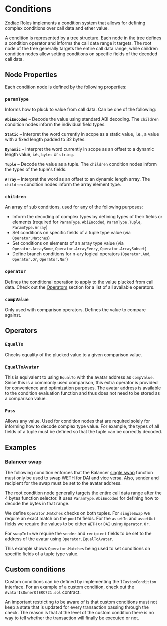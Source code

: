 
# Conditions

Zodiac Roles implements a condition system that allows for defining complex conditions over call data and ether value.

A condition is represented by a tree structure.
Each node in the tree defines a condition operator and informs the call data range it targets.
The root node of the tree generally targets the entire call data range, while children condition nodes allow setting conditions on specific fields of the decoded call data.

## Node Properties

Each condition node is defined by the following properties:

### `paramType`

Informs how to pluck to value from call data. Can be one of the following:

**`AbiEncoded`** – Decode the value using standard ABI decoding. The `children` condition nodes inform the individual field types.

**`Static`** – Interpret the word currently in scope as a static value, i.e., a value with a fixed length padded to 32 bytes.

**`Dynamic`** – Interpret the word currently in scope as an offset to a dynamic length value, i.e., `bytes` or `string`.

**`Tuple`** – Decode the value as a tuple. The `children` condition nodes inform the types of the tuple's fields.

**`Array`** – Interpret the word as an offset to an dynamic length array. The `children` condition nodes inform the array element type.

### `children`

An array of sub conditions, used for any of the following purposes:

- Inform the decoding of complex types by defining types of their fields or elements (required for `ParamType.AbiEncoded`, `ParamType.Tuple`, `ParamType.Array`)
- Set conditions on specific fields of a tuple type value (via `Operator.Matches`)
- Set conditions on elements of an array type value (via `Operator.ArraySome`, `Operator.ArrayEvery`, `Operator.ArraySubset`)
- Define branch conditions for n-ary logical operators (`Operator.And`, `Operator.Or`, `Operator.Nor`)

### `operator`

Defines the conditional operation to apply to the value plucked from call data.
Check out the [Operators](#operators) section for a list of all available operators.

### `compValue`

Only used with comparison operators. Defines the value to compare against.

## Operators

### `EqualTo`

Checks equality of the plucked value to a given comparison value.

### `EqualToAvatar`

This is equivalent to using `EqualTo` with the avatar address as `compValue`.
Since this is a commonly used comparison, this extra operator is provided for convenience and optimization purposes.
The avatar address is available to the condition evaluation function and thus does not need to be stored as a comparison value.

### `Pass`

Allows any value. Used for condition nodes that are required solely for informing how to decode complex type value.
For example, the types of all fields of a tuple must be defined so that the tuple can be correctly decoded.

## Examples

### Balancer swap

The following condition enforces that the Balancer [single swap](https://docs.balancer.fi/reference/swaps/single-swap.html#single-swap) function must only be used to swap WETH for DAI and vice versa.
Also, sender and recipient for the swap must be set to the avatar address.

<BalancerSwapExample />

The root condition node generally targets the entire call data range after the 4 bytes function selector.
It uses `ParamType.AbiEncoded` for defining how to decode the bytes in that range.

We define `Operator.Matches` checks on both tuples. For `singleSwap` we require an exact match on the `poolId` fields.
For the `assetIn` and `assetOut` fields we require the values to be either `WETH` or `DAI` using `Operator.Or`.

For `swapInfo` we require the `sender` and `recipient` fields to be set to the address of the avatar using `Operator.EqualToAvatar`.

This example shows `Operator.Matches` being used to set conditions on specific fields of a tuple type value.

## Custom conditions

Custom conditions can be defined by implementing the `ICustomCondition` interface.
For an example of a custom condition, check out the `AvatarIsOwnerOfERC721.sol` contract.

An important restricting to be aware of is that custom conditions must not keep a state that is updated for every transaction passing through the check.
The reason is that at the level of the custom condition there is no way to tell whether the transaction will finally be executed or not.
